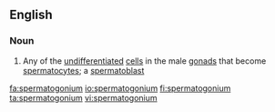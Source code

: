 ==English==

===Noun===
{{en-noun|spermatogonia}}

# {{label|en|biology}} Any of the [[undifferentiated]] [[cell]]s in the male [[gonad]]s that become [[spermatocyte]]s; a [[spermatoblast]]

[[fa:spermatogonium]]
[[io:spermatogonium]]
[[fi:spermatogonium]]
[[ta:spermatogonium]]
[[vi:spermatogonium]]